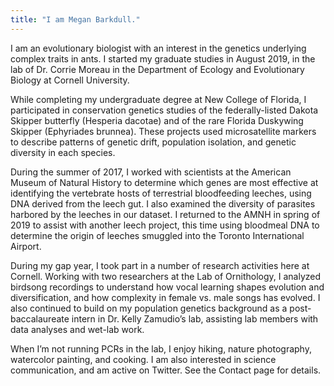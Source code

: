 ```yaml
---
title: "I am Megan Barkdull."
---
```


I am an evolutionary biologist with an interest in the genetics underlying complex traits in ants. I started my graduate studies in August 2019, in the lab of Dr. Corrie Moreau in the Department of Ecology and Evolutionary Biology at Cornell University. 

While completing my undergraduate degree at New College of Florida, I participated in conservation genetics studies of the federally-listed Dakota Skipper butterfly (Hesperia dacotae) and of the rare Florida Duskywing Skipper (Ephyriades brunnea). These projects used microsatellite markers to describe patterns of genetic drift, population isolation, and genetic diversity in each species. 

During the summer of 2017, I worked with scientists at the American Museum of Natural History to determine which genes are most effective at identifying the vertebrate hosts of terrestrial bloodfeeding leeches, using DNA derived from the leech gut. I also examined the diversity of parasites harbored by the leeches in our dataset. I returned to the AMNH in spring of 2019 to assist with another leech project, this time using bloodmeal DNA to determine the origin of leeches smuggled into the Toronto International Airport. 

During my gap year, I took part in a number of research activities here at Cornell. Working with two researchers at the Lab of Ornithology, I analyzed birdsong recordings to understand how vocal learning shapes evolution and diversification, and how complexity in female vs. male songs has evolved. I also continued to build on my population genetics background as a post-baccalaureate intern in Dr. Kelly Zamudio’s lab, assisting  lab members with data analyses and wet-lab work. 

When I’m not running PCRs in the lab, I enjoy hiking, nature photography, watercolor painting, and cooking. I am also interested in science communication, and am active on Twitter. See the Contact page for details.  